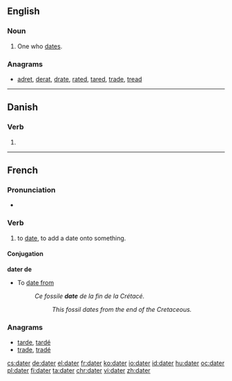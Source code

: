 ==English==

===Noun===
{{en-noun}}

# One who [[date]]s.

===Anagrams===
* [[adret#English|adret]], [[derat#English|derat]], [[drate#English|drate]], [[rated#English|rated]], [[tared#English|tared]], [[trade#English|trade]], [[tread#English|tread]]

----
==Danish==

===Verb===
{{head|da|verb form}}

# {{present tense of|date|lang=da}}

----
==French==

===Pronunciation===
* {{audio|Fr-dater.ogg|Audio|lang=fr}}

===Verb===
{{fr-verb}}

# to [[date]], to add a date onto something.

====Conjugation====
{{fr-conj-er|dat|avoir}}

'''dater de'''

* To [[date from]]
*: ''Ce fossile '''date''' de la fin de la Crétacé.''
*:: ''This fossil dates from the end of the Cretaceous.''

===Anagrams===
* [[tarde#French|tarde]], [[tardé#French|tardé]]
* [[trade#French|trade]], [[tradé#French|tradé]]

[[cs:dater]]
[[de:dater]]
[[el:dater]]
[[fr:dater]]
[[ko:dater]]
[[io:dater]]
[[id:dater]]
[[hu:dater]]
[[oc:dater]]
[[pl:dater]]
[[fi:dater]]
[[ta:dater]]
[[chr:dater]]
[[vi:dater]]
[[zh:dater]]